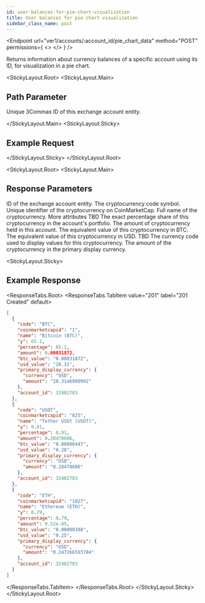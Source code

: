 ```yaml
---
id: user-balances-for-pie-chart-visualization
title: User balances for pie chart visualization
sidebar_class_name: post
---
```



<Endpoint
  url="ver1/accounts/:account_id/pie_chart_data"
  method="POST"
  permissions={
    <>
      <Permission title="Permission" description="ACCOUNTS_READ" />
      <Permission title="Security" description="SIGNED" />
    </>
  }
/>

Returns information about currency balances of a specific account using its ID, for visualization in a pie chart.

<Separator />

<StickyLayout.Root>
<StickyLayout.Main>

## Path Parameter 

<ApiParam name='account_id' type='integer' id="account_id" required>
Unique 3Commas ID of this exchange account entity.
</ApiParam>

</StickyLayout.Main>
<StickyLayout.Sticky>

## Example Request

<NoContentEndpoint method="POST" endpoint="/ver1/accounts/32402783/pie_chart_data" />

</StickyLayout.Sticky>
</StickyLayout.Root>

<StickyLayout.Root>
<StickyLayout.Main>

## Response Parameters

<ApiParam name='account_id' type='integer' id="account_id">
ID of the exchange account entity.
</ApiParam>

<ApiParam name='code' type='string' id="code">
The cryptocurrency code symbol.
</ApiParam>

<ApiParam name='coinmarketcapid' type='string' id="coinmarketcapid">
Unique identifier of the cryptocurrency on CoinMarketCap.
</ApiParam>

<ApiParam name='name' type='string' id="name">
Full name of the cryptocurrency.
</ApiParam>

<CollapseAll>
<CollapseAllHeading> More attributes <CollapseAllButton /> </CollapseAllHeading>

<CollapsibleApiParam name='y' type='string' id="y">
TBD
</CollapsibleApiParam>

<CollapsibleApiParam name='percentage' type='string' id="percentage">
The exact percentage share of this cryptocurrency in the account's portfolio.
</CollapsibleApiParam>

<CollapsibleApiParam name='amount' type='string' id="amount">
The amount of cryptocurrency held in this account.
</CollapsibleApiParam>

<CollapsibleApiParam name='btc_value' type='string' id="btc_value">
The equivalent value of this cryptocurrency in BTC.
</CollapsibleApiParam>

<CollapsibleApiParam name='usd_value' type='string' id="usd_value">
The equivalent value of this cryptocurrency in USD.
</CollapsibleApiParam>

<CollapsibleApiParam name='primary_display_currency' type='object' id="primary_display_currency">
   TBD
    <CollapsibleNestedParams>
      <ApiParam name='currency' type="string" id="currency">
           The currency code used to display values for this cryptocurrency.
      </ApiParam> 
      <ApiParam name='amount' type="string" id="amount">
           The amount of the cryptocurrency in the primary display currency.
      </ApiParam>   
   </CollapsibleNestedParams>
</CollapsibleApiParam>
</CollapseAll>
</StickyLayout.Main>

<StickyLayout.Sticky>

## Example Response

<ResponseTabs.Root>
<ResponseTabs.TabItem value="201" label="201 Created" default>
```json
[
  {
    "code": "BTC",
    "coinmarketcapid": "1",
    "name": "Bitcoin (BTC)",
    "y": 65.1,
    "percentage": 65.1,
    "amount": 0.00031872,
    "btc_value": "0.00031872",
    "usd_value": "20.31",
    "primary_display_currency": {
      "currency": "USD",
      "amount": "20.3146900992"
    },
    "account_id": 32402783
  },
  {
    "code": "USDT",
    "coinmarketcapid": "825",
    "name": "Tether USDt (USDT)",
    "y": 0.91,
    "percentage": 0.91,
    "amount": 0.28478606,
    "btc_value": "0.00000447",
    "usd_value": "0.28",
    "primary_display_currency": {
      "currency": "USD",
      "amount": "0.28478606"
    },
    "account_id": 32402783
  },
  {
    "code": "ETH",
    "coinmarketcapid": "1027",
    "name": "Ethereum (ETH)",
    "y": 0.79,
    "percentage": 0.79,
    "amount": 9.52e-05,
    "btc_value": "0.00000388",
    "usd_value": "0.25",
    "primary_display_currency": {
      "currency": "USD",
      "amount": "0.247266593784"
    },
    "account_id": 32402783
  }
]
```
</ResponseTabs.TabItem>
</ResponseTabs.Root>
</StickyLayout.Sticky>
</StickyLayout.Root>
